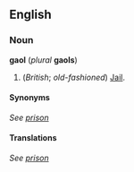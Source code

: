 ==English==
===Noun===
'''gaol''' (''plural'' '''gaols''')

#(''British''; ''old-fashioned'') [[Jail]].

====Synonyms====
''See [[prison]]''

====Translations====
''See [[prison]]''